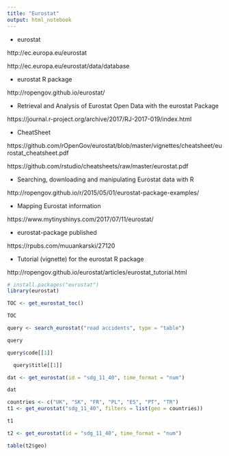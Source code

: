 ```yaml
---
title: "Eurostat"
output: html_notebook
---
```


- eurostat

http://ec.europa.eu/eurostat

http://ec.europa.eu/eurostat/data/database



- eurostat R package

http://ropengov.github.io/eurostat/


- Retrieval and Analysis of Eurostat Open Data with the eurostat Package

https://journal.r-project.org/archive/2017/RJ-2017-019/index.html

- CheatSheet

https://github.com/rOpenGov/eurostat/blob/master/vignettes/cheatsheet/eurostat_cheatsheet.pdf

https://github.com/rstudio/cheatsheets/raw/master/eurostat.pdf

- Searching, downloading and manipulating Eurostat data with R

http://ropengov.github.io/r/2015/05/01/eurostat-package-examples/

- Mapping Eurostat information

https://www.mytinyshinys.com/2017/07/11/eurostat/

- eurostat-package published

https://rpubs.com/muuankarski/27120

- Tutorial (vignette) for the eurostat R package

http://ropengov.github.io/eurostat/articles/eurostat_tutorial.html





```r
# install.packages("eurostat")
library(eurostat)
```



```r
TOC <- get_eurostat_toc()
```


```r
TOC
```


```r
query <- search_eurostat("road accidents", type = "table")

query
```



```r
query$code[[1]]
```


```r
  query$title[[1]]
```


```r
dat <- get_eurostat(id = "sdg_11_40", time_format = "num")
```


```r
dat
```


```r
countries <- c("UK", "SK", "FR", "PL", "ES", "PT", "TR")
t1 <- get_eurostat("sdg_11_40", filters = list(geo = countries))
```


```r
t1
```


```r
t2 <- get_eurostat(id = "sdg_11_40", time_format = "num")
```


```r
table(t2$geo)
```





